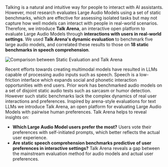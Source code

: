 


<Hero />

Talking is a natural and intuitive way for people to interact with AI assistants. However, most research evaluates Large Audio Models using a set of static benchmarks, which are effective for assessing isolated tasks but may not capture how well models can interact with people in real-world scenarios. Therefore, we introduce **Talk Arena**, an interactive open platform to evaluate Large Audio Models through **interactions with users in real-world settings**. We used **Talk Arena's dynamic evaluation** to benchmark five large audio models, and correlated these results to those on **18 static benchmarks in speech comprehension**.

![Comparison between Static Evaluation and Talk Arena](/overview_arena.png)

Recent efforts towards creating multimodal models have resulted in LLMs capable of processing audio inputs such as speech. Speech is a low-friction interface which expands social and phonetic interaction opportunities with end users. Prior work has benchmarked audio models on a set of disjoint static audio tests such as sarcasm or humor detection. However such static benchmarks lack the complex dynamics of real user interactions and preferences. Inspired by arena-style evaluations for text LLMs we introduce Talk Arena, an open platform for evaluating Large Audio Models with pairwise human preferences. Talk Arena helps to reveal insights on:

* **Which Large Audio Model users prefer the most?** Users vote their preferences with self-initiated prompts, which better reflects the actual user experience.
* **Are static speech comprehension benchmarks predictive of user preferences in interactive settings?** Talk Arena reveals a gap between the mainstream evaluation method for audio models and actual user preferences.
